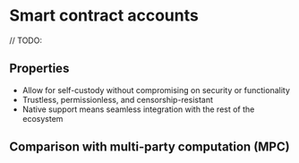 # Smart contract accounts

// TODO:

## Properties

- Allow for self-custody without compromising on security or functionality
- Trustless, permissionless, and censorship-resistant
- Native support means seamless integration with the rest of the ecosystem

## Comparison with multi-party computation (MPC)
